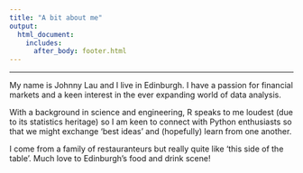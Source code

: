 ```yaml
---
title: "A bit about me"
output: 
  html_document:
    includes:
      after_body: footer.html
---
```

  
***  
  
My name is Johnny Lau and I live in Edinburgh.  I have a passion for financial markets and a keen interest in the ever expanding world of data analysis.  
  
With a background in science and engineering, R speaks to me loudest (due to its statistics heritage) so I am keen to connect with Python enthusiasts so that we might exchange 'best ideas' and (hopefully) learn from one another.  
  
I come from a family of restauranteurs but really quite like 'this side of the table'.  Much love to Edinburgh's food and drink scene! 